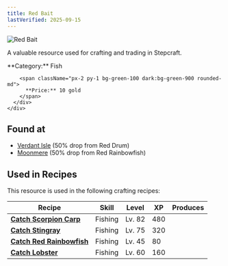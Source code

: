 ```yaml
---
title: Red Bait
lastVerified: 2025-09-15
---
```


<div className="flex items-start gap-6 mb-8">
  <div className="flex-shrink-0">
    <img src="/assets/resources/fishing/red_bait.png" alt="Red Bait" className="w-24 h-24 border rounded-lg" />
  </div>
  <div className="flex-1">
    <div className="space-y-2">
      <p className="text-lg text-muted-foreground">A valuable resource used for crafting and trading in Stepcraft.</p>
      <div className="flex flex-wrap gap-4 text-sm">
        <span className="px-2 py-1 bg-blue-100 dark:bg-blue-900 rounded-md">
          **Category:** Fish
        </span>
        
        <span className="px-2 py-1 bg-green-100 dark:bg-green-900 rounded-md">
          **Price:** 10 gold
        </span>
      </div>
    </div>
  </div>
</div>



## Found at

- [Verdant Isle](/docs/map/individual/verdant_isle) (50% drop from Red Drum)
- [Moonmere](/docs/map/individual/moonmere) (50% drop from Red Rainbowfish)

## Used in Recipes

This resource is used in the following crafting recipes:

| Recipe | Skill | Level | XP | Produces |
|--------|-------|-------|----|---------:|
| **[Catch Scorpion Carp](/docs/resources/individual/scorpion_carp)** | Fishing | Lv. 82 | 480 |  |
| **[Catch Stingray](/docs/resources/individual/stingray)** | Fishing | Lv. 75 | 320 |  |
| **[Catch Red Rainbowfish](/docs/resources/individual/red_rainbowfish)** | Fishing | Lv. 45 | 80 |  |
| **[Catch Lobster](/docs/resources/individual/lobster)** | Fishing | Lv. 60 | 160 |  |
